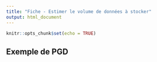 ```yaml
---
title: "Fiche - Estimer le volume de données à stocker"
output: html_document
---
```


```r
knitr::opts_chunk$set(echo = TRUE)
```

## Exemple de PGD 
